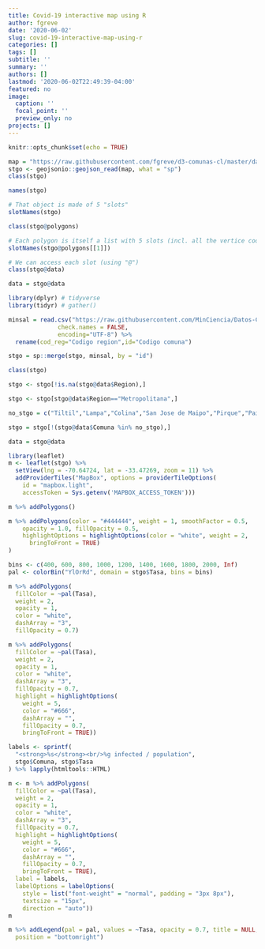```yaml
---
title: Covid-19 interactive map using R
author: fgreve
date: '2020-06-02'
slug: covid-19-interactive-map-using-r
categories: []
tags: []
subtitle: ''
summary: ''
authors: []
lastmod: '2020-06-02T22:49:39-04:00'
featured: no
image:
  caption: ''
  focal_point: ''
  preview_only: no
projects: []
---
```



```r
knitr::opts_chunk$set(echo = TRUE)
```

```r
map = "https://raw.githubusercontent.com/fgreve/d3-comunas-cl/master/data/comunas.json"
stgo <- geojsonio::geojson_read(map, what = "sp")
class(stgo)
```


```r
names(stgo)
```

```r
# That object is made of 5 "slots"
slotNames(stgo)
```

```r
class(stgo@polygons)
```

```r
# Each polygon is itself a list with 5 slots (incl. all the vertice coordinates).
slotNames(stgo@polygons[[1]])
```

```r
# We can access each slot (using "@")
class(stgo@data)
```

```r
data = stgo@data
```

```r
library(dplyr) # tidyverse
library(tidyr) # gather()

minsal = read.csv("https://raw.githubusercontent.com/MinCiencia/Datos-COVID19/master/output/producto1/Covid-19.csv", 
              check.names = FALSE,
              encoding="UTF-8") %>% 
  rename(cod_reg="Codigo region",id="Codigo comuna")

```


```r
stgo = sp::merge(stgo, minsal, by = "id")
```

```r
class(stgo)
```

```r
stgo <- stgo[!is.na(stgo@data$Region),]
```

```r
stgo <- stgo[stgo@data$Region=="Metropolitana",]
```

```r
no_stgo = c("Tiltil","Lampa","Colina","San Jose de Maipo","Pirque","Paine","Buin","Alhue","Melipilla","San Pedro","Maria Pinto","Curacavi","Penaflor","Calera de Tango","Padre Hurtado","El Monte","Talagante","Isla de Maipo","Lo Barnechea")

stgo = stgo[!(stgo@data$Comuna %in% no_stgo),]

```

```r
data = stgo@data
```

```r
library(leaflet)
m <- leaflet(stgo) %>%
  setView(lng = -70.64724, lat = -33.47269, zoom = 11) %>%
  addProviderTiles("MapBox", options = providerTileOptions(
    id = "mapbox.light",
    accessToken = Sys.getenv('MAPBOX_ACCESS_TOKEN')))

m %>% addPolygons()

```

```r
m %>% addPolygons(color = "#444444", weight = 1, smoothFactor = 0.5,
    opacity = 1.0, fillOpacity = 0.5,
    highlightOptions = highlightOptions(color = "white", weight = 2,
      bringToFront = TRUE)
)
```

```r
bins <- c(400, 600, 800, 1000, 1200, 1400, 1600, 1800, 2000, Inf)
pal <- colorBin("YlOrRd", domain = stgo$Tasa, bins = bins)

m %>% addPolygons(
  fillColor = ~pal(Tasa),
  weight = 2,
  opacity = 1,
  color = "white",
  dashArray = "3",
  fillOpacity = 0.7)


```


```r
m %>% addPolygons(
  fillColor = ~pal(Tasa),
  weight = 2,
  opacity = 1,
  color = "white",
  dashArray = "3",
  fillOpacity = 0.7,
  highlight = highlightOptions(
    weight = 5,
    color = "#666",
    dashArray = "",
    fillOpacity = 0.7,
    bringToFront = TRUE))
```


```r
labels <- sprintf(
  "<strong>%s</strong><br/>%g infected / population",
  stgo$Comuna, stgo$Tasa
) %>% lapply(htmltools::HTML)

m <- m %>% addPolygons(
  fillColor = ~pal(Tasa),
  weight = 2,
  opacity = 1,
  color = "white",
  dashArray = "3",
  fillOpacity = 0.7,
  highlight = highlightOptions(
    weight = 5,
    color = "#666",
    dashArray = "",
    fillOpacity = 0.7,
    bringToFront = TRUE),
  label = labels,
  labelOptions = labelOptions(
    style = list("font-weight" = "normal", padding = "3px 8px"),
    textsize = "15px",
    direction = "auto"))
m
```


```r
m %>% addLegend(pal = pal, values = ~Tasa, opacity = 0.7, title = NULL,
  position = "bottomright")
```











